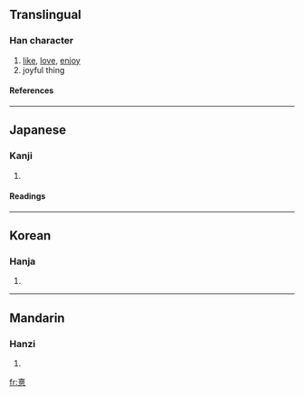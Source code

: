 {{see|喜}}

==Translingual==
===Han character===
{{Han char|rn=61|rad=心|as=12|sn=16|four=|canj=土口廿心 (GRTP)}}
# [[like]], [[love]], [[enjoy]]
# joyful thing
====References====
{{Han ref|kx=0402.250|dkj=11219|dj=0743.030|hdz=42349.050|uh=6199|ud=24985}}
----
==Japanese==
===Kanji===
{{ja-kanji|grade=|rs=心12}}
# {{defn|Japanese}} 
====Readings====
{{ja-readings|on=[[き]] (ki), [[し]] (shi)|kun=[[よろこぶ]] (yorokobu)}}
----
==Korean==
===Hanja===
{{ko-hanja|hangeul=희|eumhun=기뻐할|rv=hui|mr=hŭi|y=huy}}
# {{defn|Korean}}
----
==Mandarin==
===Hanzi===
{{cmn-hanzi|pin=[[xǐ]] ([[xi3]])|wg=hsi<sup>3</sup>}}
# {{defn|Mandarin}}

[[fr:憙]]